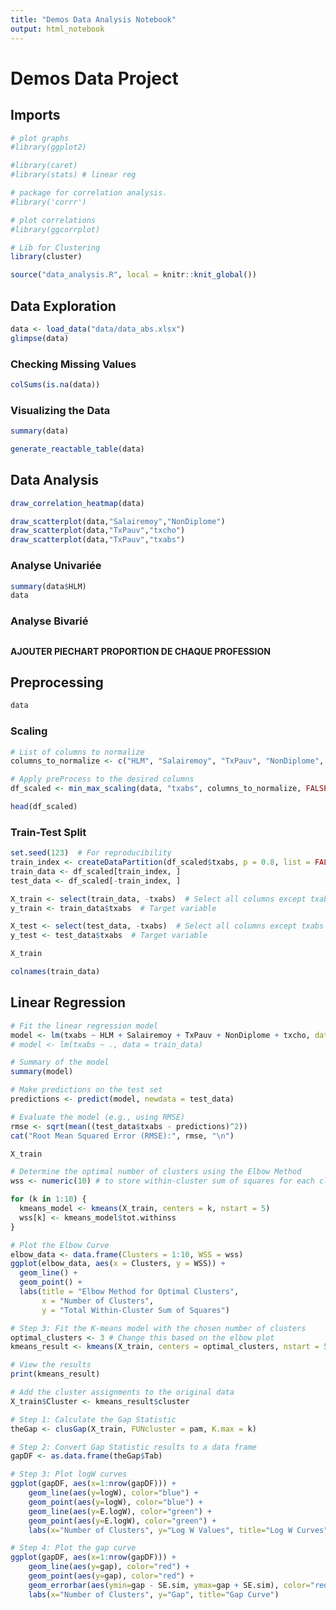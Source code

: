 ---
title: "Demos Data Analysis Notebook"
output: html_notebook
---
# Demos Data Project

## Imports

```{r}
# plot graphs
#library(ggplot2)

#library(caret)  
#library(stats) # linear reg

# package for correlation analysis.
#library('corrr')

# plot correlations
#library(ggcorrplot)

# Lib for Clustering
library(cluster)
```


```{r, include=FALSE}
source("data_analysis.R", local = knitr::knit_global())
```


## Data Exploration

```{r}
data <- load_data("data/data_abs.xlsx")
glimpse(data)
```
### Checking Missing Values

```{r}
colSums(is.na(data))
```

### Visualizing the Data

```{r}
summary(data)

```

```{r}
generate_reactable_table(data)
```

## Data Analysis


```{r}
draw_correlation_heatmap(data)
```
```{r}
draw_scatterplot(data,"Salairemoy","NonDiplome")
draw_scatterplot(data,"TxPauv","txcho")
draw_scatterplot(data,"TxPauv","txabs")
```



### Analyse Univariée

```{r}
summary(data$HLM)
data
```


### Analyse Bivarié


##

#### AJOUTER PIECHART PROPORTION DE CHAQUE PROFESSION


## Preprocessing

```{r}
data
```

### Scaling
```{r}
# List of columns to normalize
columns_to_normalize <- c("HLM", "Salairemoy", "TxPauv", "NonDiplome", "txcho")

# Apply preProcess to the desired columns
df_scaled <- min_max_scaling(data, "txabs", columns_to_normalize, FALSE)

head(df_scaled)
```
### Train-Test Split

```{r}
set.seed(123)  # For reproducibility
train_index <- createDataPartition(df_scaled$txabs, p = 0.8, list = FALSE)
train_data <- df_scaled[train_index, ]
test_data <- df_scaled[-train_index, ]

X_train <- select(train_data, -txabs)  # Select all columns except txabs
y_train <- train_data$txabs  # Target variable

X_test <- select(test_data, -txabs)  # Select all columns except txabs
y_test <- test_data$txabs  # Target variable


```

```{r}
X_train
```


```{r}
colnames(train_data)

```


## Linear Regression

```{r}
# Fit the linear regression model
model <- lm(txabs ~ HLM + Salairemoy + TxPauv + NonDiplome + txcho, data = train_data)
# model <- lm(txabs ~ ., data = train_data)

# Summary of the model
summary(model)

# Make predictions on the test set
predictions <- predict(model, newdata = test_data)

# Evaluate the model (e.g., using RMSE)
rmse <- sqrt(mean((test_data$txabs - predictions)^2))
cat("Root Mean Squared Error (RMSE):", rmse, "\n")
```
```{r}
X_train
```


```{r}
# Determine the optimal number of clusters using the Elbow Method
wss <- numeric(10) # to store within-cluster sum of squares for each cluster number

for (k in 1:10) {
  kmeans_model <- kmeans(X_train, centers = k, nstart = 5)
  wss[k] <- kmeans_model$tot.withinss
}

# Plot the Elbow Curve
elbow_data <- data.frame(Clusters = 1:10, WSS = wss)
ggplot(elbow_data, aes(x = Clusters, y = WSS)) +
  geom_line() +
  geom_point() +
  labs(title = "Elbow Method for Optimal Clusters",
       x = "Number of Clusters",
       y = "Total Within-Cluster Sum of Squares")

# Step 3: Fit the K-means model with the chosen number of clusters
optimal_clusters <- 3 # Change this based on the elbow plot
kmeans_result <- kmeans(X_train, centers = optimal_clusters, nstart = 5)

# View the results
print(kmeans_result)

# Add the cluster assignments to the original data
X_train$Cluster <- kmeans_result$cluster

```

```{r}
# Step 1: Calculate the Gap Statistic
theGap <- clusGap(X_train, FUNcluster = pam, K.max = k)

# Step 2: Convert Gap Statistic results to a data frame
gapDF <- as.data.frame(theGap$Tab)

# Step 3: Plot logW curves
ggplot(gapDF, aes(x=1:nrow(gapDF))) +
    geom_line(aes(y=logW), color="blue") +
    geom_point(aes(y=logW), color="blue") +
    geom_line(aes(y=E.logW), color="green") +
    geom_point(aes(y=E.logW), color="green") +
    labs(x="Number of Clusters", y="Log W Values", title="Log W Curves")

# Step 4: Plot the gap curve
ggplot(gapDF, aes(x=1:nrow(gapDF))) +
    geom_line(aes(y=gap), color="red") +
    geom_point(aes(y=gap), color="red") +
    geom_errorbar(aes(ymin=gap - SE.sim, ymax=gap + SE.sim), color="red") +
    labs(x="Number of Clusters", y="Gap", title="Gap Curve")

```
